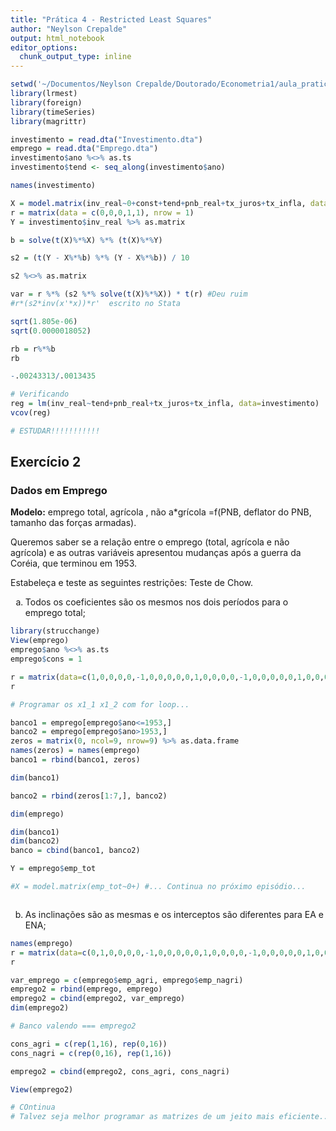 ```yaml
---
title: "Prática 4 - Restricted Least Squares"
author: "Neylson Crepalde"
output: html_notebook
editor_options: 
  chunk_output_type: inline
---
```


```r
setwd('~/Documentos/Neylson Crepalde/Doutorado/Econometria1/aula_pratica3')
library(lrmest)
library(foreign)
library(timeSeries)
library(magrittr)

investimento = read.dta("Investimento.dta")
emprego = read.dta("Emprego.dta")
investimento$ano %<>% as.ts
investimento$tend <- seq_along(investimento$ano)

names(investimento)
```

```r
X = model.matrix(inv_real~0+const+tend+pnb_real+tx_juros+tx_infla, data = investimento)
r = matrix(data = c(0,0,0,1,1), nrow = 1)
Y = investimento$inv_real %>% as.matrix

b = solve(t(X)%*%X) %*% (t(X)%*%Y)

s2 = (t(Y - X%*%b) %*% (Y - X%*%b)) / 10

s2 %<>% as.matrix

var = r %*% (s2 %*% solve(t(X)%*%X)) * t(r) #Deu ruim
#r*(s2*inv(x'*x))*r'  escrito no Stata

sqrt(1.805e-06)
sqrt(0.0000018052)

rb = r%*%b
rb

-.00243313/.0013435

# Verificando
reg = lm(inv_real~tend+pnb_real+tx_juros+tx_infla, data=investimento)
vcov(reg)

# ESTUDAR!!!!!!!!!!!
```

## Exercício 2
### Dados em Emprego

**Modelo:** emprego total, agrícola , não a*grícola =f(PNB, deflator do PNB, tamanho das forças armadas).

Queremos saber se a relação entre o emprego (total, agrícola e não agrícola) e as outras variáveis apresentou mudanças após a guerra da Coréia, que terminou em 1953.

Estabeleça e teste as seguintes restrições: Teste de Chow.
		
a) Todos os coeficientes são os mesmos nos dois períodos para o emprego total;

```r
library(strucchange)
View(emprego)
emprego$ano %<>% as.ts
emprego$cons = 1

r = matrix(data=c(1,0,0,0,0,-1,0,0,0,0,0,1,0,0,0,0,-1,0,0,0,0,0,1,0,0,0,0,-1,0,0,0,0,0,1,0,0,0,0,-1,0,0,0,0,0,1,0,0,0,0,-1), nrow = 5, byrow = T)
r

# Programar os x1_1 x1_2 com for loop...

banco1 = emprego[emprego$ano<=1953,]
banco2 = emprego[emprego$ano>1953,]
zeros = matrix(0, ncol=9, nrow=9) %>% as.data.frame
names(zeros) = names(emprego)
banco1 = rbind(banco1, zeros)

dim(banco1)

banco2 = rbind(zeros[1:7,], banco2)

dim(emprego)

dim(banco1)
dim(banco2)
banco = cbind(banco1, banco2)

Y = emprego$emp_tot

#X = model.matrix(emp_tot~0+) #... Continua no próximo episódio...



```

b) As inclinações são as mesmas e os interceptos são diferentes para EA e ENA;

```r
names(emprego)
r = matrix(data=c(0,1,0,0,0,0,-1,0,0,0,0,0,1,0,0,0,0,-1,0,0,0,0,0,1,0,0,0,0,-1,0,0,0,0,0,1,0,0,0,0,-1), nrow = 4, byrow = T)
r

var_emprego = c(emprego$emp_agri, emprego$emp_nagri)
emprego2 = rbind(emprego, emprego)
emprego2 = cbind(emprego2, var_emprego)
dim(emprego2)

# Banco valendo === emprego2

cons_agri = c(rep(1,16), rep(0,16))
cons_nagri = c(rep(0,16), rep(1,16))

emprego2 = cbind(emprego2, cons_agri, cons_nagri)

View(emprego2)

# COntinua
# Talvez seja melhor programar as matrizes de um jeito mais eficiente...


```












